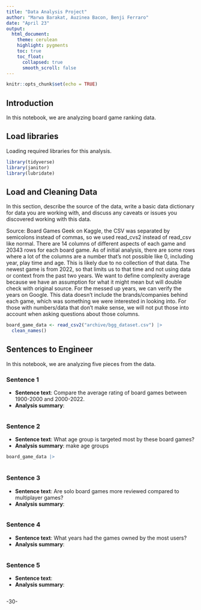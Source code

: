 ```yaml
---
title: "Data Analysis Project"
author: "Marwa Barakat, Auzinea Bacon, Benji Ferraro"
date: "April 23"
output:
  html_document:
    theme: cerulean
    highlight: pygments
    toc: true
    toc_float:
      collapsed: true
      smooth_scroll: false
---
```


```r
knitr::opts_chunk$set(echo = TRUE)
```

## Introduction

In this notebook, we are analyzing board game ranking data.

## Load libraries

Loading required libraries for this analysis.

```r

library(tidyverse)
library(janitor)
library(lubridate)
```

## Load and Cleaning Data

In this section, describe the source of the data, write a basic data dictionary for data you are working with, and discuss any caveats or issues you discovered working with this data.

Source: Board Games Geek on Kaggle, the CSV was separated by semicolons instead of commas, so we used read_cvs2 instead of read_csv like normal. There are 14 columns of different aspects of each game and 20343 rows for each board game. As of initial analysis, there are some rows where a lot of the columns are a number that's not possible like 0, including year, play time and age. This is likely due to no collection of that data. The newest game is from 2022, so that limits us to that time and not using data or context from the past two years. We want to define complexity average because we have an assumption for what it might mean but will double check with original source. For the messed up years, we can verify the years on Google. This data doesn't include the brands/companies behind each game, which was something we were interested in looking into. For those with numbers/data that don't make sense, we will not put those into account when asking questions about those columns.

```r
board_game_data <- read_csv2("archive/bgg_dataset.csv") |>
  clean_names()

```

## Sentences to Engineer

In this notebook, we are analyzing five pieces from the data.

### Sentence 1

-   **Sentence text**: Compare the average rating of board games between 1900-2000 and 2000-2022.
-   **Analysis summary**:

```r

```

### Sentence 2

-   **Sentence text**: What age group is targeted most by these board games?
-   **Analysis summary**: make age groups

```r
board_game_data |>
  
```

### Sentence 3

-   **Sentence text**: Are solo board games more reviewed compared to multiplayer games?
-   **Analysis summary**:

```r


```

### Sentence 4

-   **Sentence text**: What years had the games owned by the most users?
-   **Analysis summary**:

```r


```

### Sentence 5

-   **Sentence text**:
-   **Analysis summary**:

```r


```

-30-

